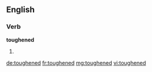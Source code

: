 ==English==

===Verb===
'''toughened'''

# {{past of|toughen}}

[[de:toughened]]
[[fr:toughened]]
[[mg:toughened]]
[[vi:toughened]]